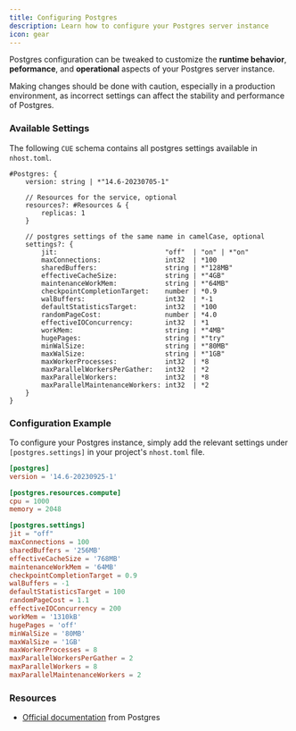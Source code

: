 ```yaml
---
title: Configuring Postgres
description: Learn how to configure your Postgres server instance
icon: gear
---
```


Postgres configuration can be tweaked to customize the **runtime behavior**, **peformance**, and **operational** aspects of your Postgres server instance.

<Warning>
  Making changes should be done with caution, especially in a production
  environment, as incorrect settings can affect the stability and performance of
  Postgres.
</Warning>

### Available Settings

The following `CUE` schema contains all postgres settings available in `nhost.toml`.

```cue schema
#Postgres: {
    version: string | *"14.6-20230705-1"

    // Resources for the service, optional
    resources?: #Resources & {
        replicas: 1
    }

    // postgres settings of the same name in camelCase, optional
    settings?: {
        jit:                           "off"  | "on" | *"on"
        maxConnections:                int32  | *100
        sharedBuffers:                 string | *"128MB"
        effectiveCacheSize:            string | *"4GB"
        maintenanceWorkMem:            string | *"64MB"
        checkpointCompletionTarget:    number | *0.9
        walBuffers:                    int32  | *-1
        defaultStatisticsTarget:       int32  | *100
        randomPageCost:                number | *4.0
        effectiveIOConcurrency:        int32  | *1
        workMem:                       string | *"4MB"
        hugePages:                     string | *"try"
        minWalSize:                    string | *"80MB"
        maxWalSize:                    string | *"1GB"
        maxWorkerProcesses:            int32  | *8
        maxParallelWorkersPerGather:   int32  | *2
        maxParallelWorkers:            int32  | *8
        maxParallelMaintenanceWorkers: int32  | *2
    }
}
```

### Configuration Example

To configure your Postgres instance, simply add the relevant settings under `[postgres.settings]` in your project's `nhost.toml` file.

```toml nhost.toml
[postgres]
version = '14.6-20230925-1'

[postgres.resources.compute]
cpu = 1000
memory = 2048

[postgres.settings]
jit = "off"
maxConnections = 100
sharedBuffers = '256MB'
effectiveCacheSize = '768MB'
maintenanceWorkMem = '64MB'
checkpointCompletionTarget = 0.9
walBuffers = -1
defaultStatisticsTarget = 100
randomPageCost = 1.1
effectiveIOConcurrency = 200
workMem = '1310kB'
hugePages = 'off'
minWalSize = '80MB'
maxWalSize = '1GB'
maxWorkerProcesses = 8
maxParallelWorkersPerGather = 2
maxParallelWorkers = 8
maxParallelMaintenanceWorkers = 2
```

### Resources

- [Official documentation](https://www.postgresql.org/docs/14/runtime-config.html) from Postgres
